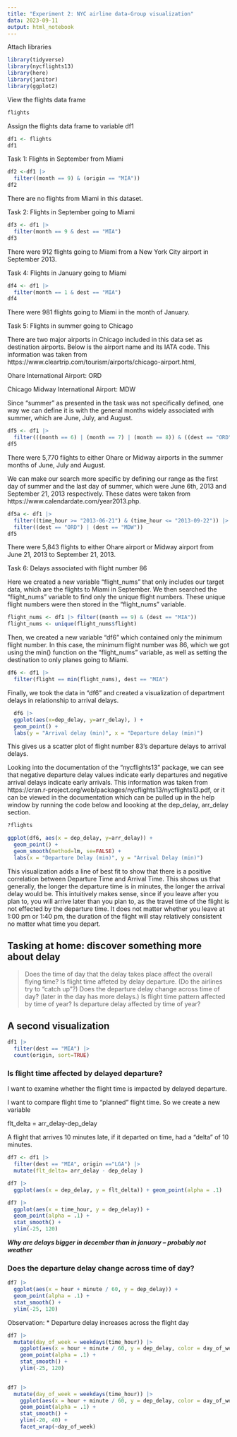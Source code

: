 ```yaml
---
title: "Experiment 2: NYC airline data-Group visualization"
data: 2023-09-11
output: html_notebook
---
```




Attach libraries
```r
library(tidyverse)
library(nycflights13)
library(here)
library(janitor)
library(ggplot2)

```

View the flights data frame
```r
flights
```


Assign the flights data frame to variable df1
```r
df1 <- flights 
df1
```


Task 1: Flights in September from Miami
```r
df2 <-df1 |> 
  filter((month == 9) & (origin == "MIA"))
df2
```
There are no flights from Miami in this dataset. 

Task 2: Flights in September going to Miami
```r
df3 <- df1 |>
  filter(month == 9 & dest == "MIA")
df3
```
There were 912 flights going to Miami from a New York City airport in September 2013.


Task 4: Flights in January going to Miami 
```r
df4 <- df1 |>
  filter(month == 1 & dest == "MIA")
df4

```
There were 981 flights going to Miami in the month of January. 


Task 5: Flights in summer going to Chicago

There are two major airports in Chicago included in this data set as destination airports. Below is the airport name and its IATA code. This information was taken from https://www.cleartrip.com/tourism/airports/chicago-airport.html,

Ohare International Airport: ORD

Chicago Midway International Airport: MDW

Since "summer" as presented in the task was not specifically defined, one way we can define it is with the general months widely associated with summer, which are June, July, and August. 

```r
df5 <- df1 |>
  filter(((month == 6) | (month == 7) | (month == 8)) & ((dest == "ORD") | (dest =="MDW")))
df5
```
There were 5,770 flights to either Ohare or Midway airports in the summer months of June, July and August. 

We can make our search more specific by defining our range as the first day of summer and the last day of summer, which were June 6th, 2013 and September 21, 2013 respectively. These dates were taken from https://www.calendardate.com/year2013.php. 
```r
df5a <- df1 |>   
  filter((time_hour >= "2013-06-21") & (time_hour <= "2013-09-22")) |>
  filter((dest == "ORD") | (dest == "MDW")) 
df5
```
There were 5,843 flights to either Ohare airport or Midway airport from June 21, 2013 to September 21, 2013.

Task 6: Delays associated with flight number 86

Here we created a new variable "flight_nums" that only includes our target data, which are the flights to Miami in September. We then searched the "flight_nums" variable to find only the unique flight numbers. These unique flight numbers were then stored in the "flight_nums" variable. 
```r

flight_nums <- df1 |> filter((month == 9) & (dest == "MIA"))
flight_nums <- unique(flight_nums$flight)

```

Then, we created a new variable "df6" which contained only the minimum flight number. In this case, the minimum flight number was 86, which we got using the min() function on the "flight_nums" variable, as well as setting the destination to only planes going to Miami.
```r
df6 <- df1 |>
  filter(flight == min(flight_nums), dest == "MIA")

```


Finally, we took the data in "df6" and created a visualization of department delays in relationship to arrival delays. 
```r
  df6 |> 
  ggplot(aes(x=dep_delay, y=arr_delay), ) + 
  geom_point() +
  labs(y = "Arrival delay (min)", x = "Departure delay (min)")

```
This gives us a scatter plot of flight number 83's departure delays to arrival delays. 

Looking into the documentation of the "nycflights13" package, we can see that negative departure delay values indicate early departures and negative arrival delays indicate early arrivals. This information was taken from https://cran.r-project.org/web/packages/nycflights13/nycflights13.pdf, or it can be viewed in the documentation which can be pulled up in the help window by running the code below and loooking at the dep_delay, arr_delay section. 
```r
?flights
```


```r
ggplot(df6, aes(x = dep_delay, y=arr_delay)) +
  geom_point() +
  geom_smooth(method=lm, se=FALSE) +
  labs(x = "Departure Delay (min)", y = "Arrival Delay (min)")
```
This visualization adds a line of best fit to show that there is a positive correlation between Departure Time
and Arrival Time. This shows us that generally, the longer the departure time is in minutes, the longer the arrival delay would be. This intuitively makes sense, since if you leave after you plan to, you will arrive later than you plan to, as the travel time of the flight is not effected by the departure time. It does not matter whether you leave at 1:00 pm or 1:40 pm, the duration of the flight will stay relatively consistent no matter what time you depart.   

## Tasking at home: discover something more about delay

> Does the time of day that the delay takes place affect the overall flying time?
> Is flight time affeted by delay departure. (Do the airlines try to "catch up"?)
> Does the departure delay change across time of day? (later in the day has more delays.)
> Is flight time pattern affected by time of year?
> Is departure delay affected by time of year?


## A second visualization
```r
df1 |> 
  filter(dest == "MIA") |>
  count(origin, sort=TRUE)
```

### Is flight time affected by delayed departure?

I want to examine whether the flight time is impacted by delayed departure. 

I want to compare flight time to "planned" flight time. So we create a new variable 

flt_delta = arr_delay-dep_delay

A flight that arrives 10 minutes late, if it departed on time, had a "delta" of 10 minutes. 

```r
df7 <- df1 |>
  filter(dest == "MIA", origin =="LGA") |>
  mutate(flt_delta= arr_delay - dep_delay )
```

```r
df7 |>
  ggplot(aes(x = dep_delay, y = flt_delta)) + geom_point(alpha = .1)

```

```r
df7 |> 
  ggplot(aes(x = time_hour, y = dep_delay)) +
  geom_point(alpha = .1) +
  stat_smooth() +
  ylim(-25, 120)
```

***Why are delays bigger in december than in january -- probably not weather ***

### Does the departure delay change across time of day?

```r
df7 |> 
  ggplot(aes(x = hour + minute / 60, y = dep_delay)) +
  geom_point(alpha = .1) +
  stat_smooth() +
  ylim(-25, 120)
```
Observation: 
* Departure delay increases across the flight day
```r
df7 |> 
  mutate(day_of_week = weekdays(time_hour)) |>
    ggplot(aes(x = hour + minute / 60, y = dep_delay, color = day_of_week)) +
    geom_point(alpha = .1) +
    stat_smooth() +
    ylim(-25, 120)  
  
```

```r
df7 |> 
  mutate(day_of_week = weekdays(time_hour)) |>
    ggplot(aes(x = hour + minute / 60, y = dep_delay, color = day_of_week)) +
    geom_point(alpha = .1) +
    stat_smooth() +
    ylim(-20, 40) + 
    facet_wrap(~day_of_week)
```

